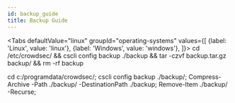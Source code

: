 ```yaml
---
id: backup_guide
title: Backup Guide
---
```


<Tabs
  defaultValue="linux"
  groupId="operating-systems"
  values={[
    {label: 'Linux', value: 'linux'},
    {label: 'Windows', value: 'windows'},
  ]}>
  <TabItem value="linux">
    <CodeBlock className="language-bash">
    cd /etc/crowdsec/ && cscli config backup ./backup && tar -czvf backup.tar.gz backup/ && rm -rf backup
    </CodeBlock>
  </TabItem>
  
  <TabItem value="windows">
    <CodeBlock className="language-bash">
    cd c:/programdata/crowdsec/; cscli config backup ./backup/; Compress-Archive -Path ./backup/ -DestinationPath ./backup; Remove-Item ./backup/ -Recurse;
    </CodeBlock>
  </TabItem>
</Tabs>